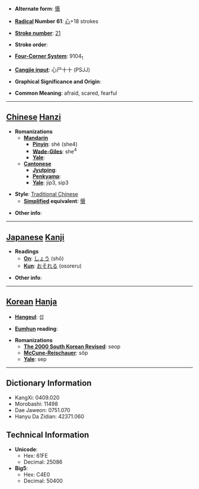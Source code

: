 * '''Alternate form''': [[慑]]

* '''[[Wiktionary:Chinese radical index| Radical]] Number 61''': [[Wiktionary:Chinese radical index 心|心]]+18 strokes

* '''[[Wiktionary:Chinese total strokes index|Stroke number]]''': [[Wiktionary:Chinese total strokes index 21|21]]

* '''Stroke order''': 

* '''[[Wiktionary:Chinese four corner index|Four-Corner System]]''': 9104<sub>1</sub>

* '''[[Wiktionary:Chinese Cangjie index|Cangjie input]]''': 心尸十十 (PSJJ)

* '''Graphical Significance and Origin''': 

* '''Common Meaning''': afraid, scared, fearful

----

== [[Chinese]] [[Hanzi]] ==

* '''Romanizations'''
** '''[[Mandarin]]'''
*** '''[[Pinyin]]''': shè (she4)
*** '''[[Wade-Giles]]''': she<sup>4</sup>
*** '''[[Yale]]''': 
** '''[[Cantonese]]'''
*** '''[[Jyutping]]''':
*** '''[[Penkyamp]]''': 
*** '''[[Yale]]''': jip3, sip3

* '''Style''': [[Traditional Chinese]] 
** '''[[Simplified Chinese|Simplified]] equivalent''': [[慑]]

* '''Other info''': 

----

== [[Japanese]] [[Kanji]] ==

* '''Readings'''
** '''[[On]]''': [[しょう]] (shō)
** '''[[Kun]]''': [[おそれる]] (osoreru)

* '''Other info''':  

----

== [[Korean]] [[Hanja]] ==

* '''[[Hangeul]]''': 섭

* '''[[Eumhun]] reading''': 

* '''Romanizations'''
** '''[[The 2000 South Korean Revised Romanization|The 2000 South Korean Revised]]''': seop
** '''[[McCune-Reischauer]]''': sŏp
** '''[[Yale]]''': sep

----

== Dictionary Information ==

* KangXi: 0409.020
* Morobashi: 11498
* Dae Jaweon: 0751.070
* Hanyu Da Zidian: 42371.060

== Technical Information ==

* '''Unicode''':
** Hex: 61FE
** Decimal: 25086
* '''Big5''':
** Hex: C4E0
** Decimal: 50400